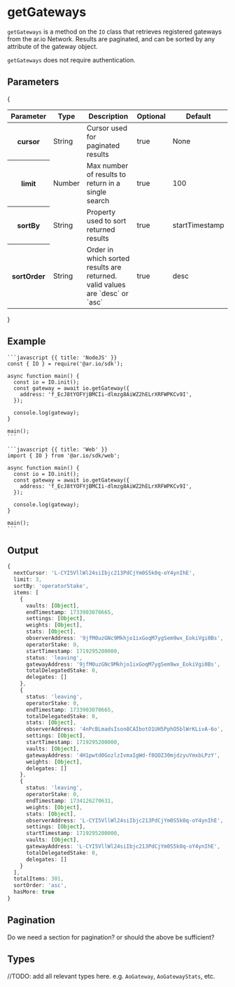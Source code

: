 # getGateways

`getGateways` is a method on the `IO` class that retrieves registered gateways from the ar.io Network. Results are paginated, and can be sorted by any attribute of the gateway object.

`getGateways` does not require authentication.

## Parameters

{
<div style={{textAlign: "center"}}>
    <table className="inline-table">
    <thead>
    <tr>
        <th>Parameter</th>
        <th>Type</th>
        <th>Description</th>
        <th>Optional</th>
        <th>Default</th>
    </tr>
    </thead>
    <tbody>
    <tr>
        <th>cursor</th>
        <td>String</td>
        <td>Cursor used for paginated results</td>
        <td>true</td>
        <td>None</td>
    </tr>
    <tr>
        <th>limit</th>
        <td>Number</td>
        <td>Max number of results to return in a single search</td>
        <td>true</td>
        <td>100</td>
    </tr>
    <tr>
        <th>sortBy</th>
        <td>String</td>
        <td>Property used to sort returned results</td>
        <td>true</td>
        <td>startTimestamp</td>
    </tr>
    <tr>
        <th>sortOrder</th>
        <td>String</td>
        <td>Order in which sorted results are returned. valid values are `desc` or `asc`</td>
        <td>true</td>
        <td>desc</td>
    </tr>
    </tbody>
    </table>
</div>
}

## Example

<CodeGroup title="getGateways">

    ```javascript {{ title: 'NodeJS' }}
    const { IO } = require('@ar.io/sdk');

    async function main() {
      const io = IO.init();
      const gateway = await io.getGateway({
        address: 'f_EcJ8tYOFYjBMCIi-dlmzg8AiWZ2hELrXRFWPKCv9I',
      });

      console.log(gateway);
    }

    main();
    ```

    ```javascript {{ title: 'Web' }}
    import { IO } from '@ar.io/sdk/web';

    async function main() {
      const io = IO.init();
      const gateway = await io.getGateway({
        address: 'f_EcJ8tYOFYjBMCIi-dlmzg8AiWZ2hELrXRFWPKCv9I',
      });

      console.log(gateway);
    }

    main();
    ```

</CodeGroup>


## Output

```typescript
{
  nextCursor: 'L-CYI5VllWl24siIbjc213PdCjYm0S5k0q-oY4ynIhE',
  limit: 3,
  sortBy: 'operatorStake',
  items: [
    {
      vaults: [Object],
      endTimestamp: 1733903070665,
      settings: [Object],
      weights: [Object],
      stats: [Object],
      observerAddress: '9jfM0uzGNc9Mkhjo1ixGoqM7ygSem9wx_EokiVgi0Bs',
      operatorStake: 0,
      startTimestamp: 1719295200000,
      status: 'leaving',
      gatewayAddress: '9jfM0uzGNc9Mkhjo1ixGoqM7ygSem9wx_EokiVgi0Bs',
      totalDelegatedStake: 0,
      delegates: []
    },
    {
      status: 'leaving',
      operatorStake: 0,
      endTimestamp: 1733903070665,
      totalDelegatedStake: 0,
      stats: [Object],
      observerAddress: '4nPcBLmadsIson8CAIbotO1UH5PphO5blWrKLivA-6o',
      settings: [Object],
      startTimestamp: 1719295200000,
      vaults: [Object],
      gatewayAddress: '4H1pwtd0GozlzIvmaIgWd-f8QOZ30mjdzyuYmxbLPzY',
      weights: [Object],
      delegates: []
    },
    {
      status: 'leaving',
      operatorStake: 0,
      endTimestamp: 1734126270631,
      weights: [Object],
      stats: [Object],
      observerAddress: 'L-CYI5VllWl24siIbjc213PdCjYm0S5k0q-oY4ynIhE',
      settings: [Object],
      startTimestamp: 1719295200000,
      vaults: [Object],
      gatewayAddress: 'L-CYI5VllWl24siIbjc213PdCjYm0S5k0q-oY4ynIhE',
      totalDelegatedStake: 0,
      delegates: []
    }
  ],
  totalItems: 301,
  sortOrder: 'asc',
  hasMore: true
}
```

## Pagination

Do we need a section for pagination? or should the above be sufficient?

## Types

//TODO: add all relevant types here. e.g. `AoGateway`, `AoGatewayStats`, etc.